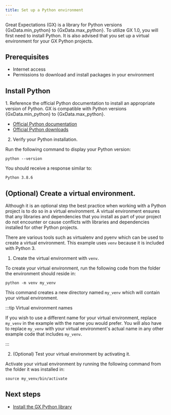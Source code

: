 ```yaml
---
title: Set up a Python environment
---
```



<p>Great Expectations (GX) is a library for Python versions {GxData.min_python} to {GxData.max_python}.  To utilize GX 1.0, you will first need to install Python.  It is also advised that you set up a virtual environment for your GX Python projects.</p>

## Prerequisites

- Internet access
- Permissions to download and install packages in your environment

## Install Python

<p>1. Reference the official Python documentation to install an appropriate version of Python.  GX is compatible with Python versions {GxData.min_python} to {GxData.max_python}.</p>

  - [Official Python documentation](https://www.python.org/)
  - [Official Python downloads](https://www.python.org/downloads/)

2. Verify your Python installation.

  Run the following command to display your Python version:

  ```shell title="Terminal input"
  python --version
  ```

  You should receive a response similar to:

  ```shell title="Terminal output"
  Python 3.8.6
  ```

## (Optional) Create a virtual environment.

  Although it is an optional step the best practice when working with a Python project is to do so in a virtual environment.  A virtual environment ensures that any libraries and dependencies that you install as part of your project do not encounter or cause conflicts with libraries and dependencies installed for other Python projects.

  There are various tools such as virtualenv and pyenv which can be used to create a virtual environment.  This example uses `venv` because it is included with Python 3.

1. Create the virtual environment with `venv`.

  To create your virtual environment, run the following code from the folder the environment should reside in:

  ```shell title="Terminal input"
  python -m venv my_venv
  ```

  This command creates a new directory named `my_venv` which will contain your virtual environment.

  :::tip Virtual environment names

  If you wish to use a different name for your virtual environment, replace `my_venv` in the example with the name you would prefer.  You will also have to replace `my_venv` with your virtual environment's actual name in any other example code that includes `my_venv`.

  :::

2. (Optional) Test your virtual environment by activating it.

  Activate your virtual environment by running the following command from the folder it was installed in:

  ```shell title="Terminal input"
  source my_venv/bin/activate
  ```

## Next steps
- [Install the GX Python library](/core/installation_and_setup/install_gx.md)
